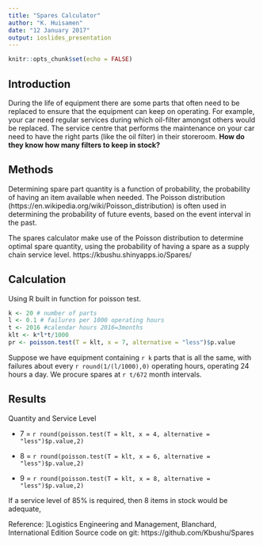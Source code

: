```yaml
---
title: "Spares Calculator"
author: "K. Huisamen"
date: "12 January 2017"
output: ioslides_presentation
---
```


```r
knitr::opts_chunk$set(echo = FALSE)
```

## Introduction
During the life of equipment there are some parts that often need to be replaced to ensure that the equipment can keep on operating. For example, your car need regular services during which oil-filter amongst others would be replaced. The service centre that performs the maintenance on your car need to have the right parts (like the oil filter) in their storeroom.  __How do they know how many filters to keep in stock?__

## Methods
Determining spare part quantity is a function of probability, the probability of having an item available when needed.  The Poisson distribution (https://en.wikipedia.org/wiki/Poisson_distribution) is often used in determining the probability of future events, based on the event interval in the past.

The spares calculator make use of the Poisson distribution to determine optimal spare quantity, using the probability of having a spare as a supply chain service level.
https://kbushu.shinyapps.io/Spares/

## Calculation

Using R built in function for poisson test.

```r
k <- 20 # number of parts
l <- 0.1 # failures per 1000 operating hours
t <- 2016 #calendar hours 2016=3months
klt <- k*l*t/1000
pr <- poisson.test(T = klt, x = 7, alternative = "less")$p.value
```

Suppose we have equipment containing `r k` parts that is all the same, with failures about every `r round(1/(l/1000),0)` operating hours, operating 24 hours a day. We procure spares at `r t/672` month intervals.

## Results

Quantity and Service Level

- 7 = `r round(poisson.test(T = klt, x = 4, alternative = "less")$p.value,2)`

- 8 = `r round(poisson.test(T = klt, x = 6, alternative = "less")$p.value,2)`

- 9 = `r round(poisson.test(T = klt, x = 8, alternative = "less")$p.value,2)`

If a service level of 85% is required, then 8 items in stock would be adequate,

Reference: ]Logistics Engineering and Management, Blanchard, International Edition
Source code on git: https://github.com/Kbushu/Spares

